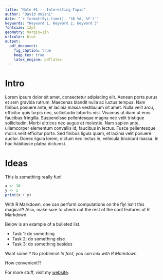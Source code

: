 ```yaml
---
title: "Note #1 -- Interesting Topic"
author: "David Oniani"
date: "`r format(Sys.time(), '%B %d, %Y')`"
keywords: "Keyword 1, Keyword 2, Keyword 3"
fontsize: 12pt
geometry: margin=1in
urlcolor: blue
output:
  pdf_document:
    fig_caption: true
    keep_tex: true
    latex_engine: pdflatex
---
```


# Intro

Lorem ipsum dolor sit amet, consectetur adipiscing elit. Aenean porta purus et
sem gravida rutrum. Maecenas blandit nulla ac luctus tempus. Nam finibus
posuere ante, et lacinia massa vestibulum sit amet. Nulla velit arcu, efficitur
quis turpis nec, sollicitudin lobortis nisi. Vivamus ut diam ut eros faucibus
fringilla. Suspendisse pellentesque magna nec velit tristique sollicitudin.
Morbi ultrices nec augue et molestie. Nam sapien ante, ullamcorper elementum
convallis id, faucibus in lectus. Fusce pellentesque mollis velit efficitur
porta. Sed finibus ligula quam, et lacinia velit posuere auctor. Donec ligula
lorem, dictum nec lectus in, vehicula tincidunt massa. In hac habitasse platea
dictumst.

# Ideas

This is something really fun!

```r
x <- 10
y <- 5
print(x + y)
```

With R Markdown, one can perform computations on the fly! Isn't this magical?!
Also, make sure to check out the rest of the cool features of R Markdown.

Below is an example of a bulleted list.

- Task 1: do something
- Task 2: do something else
- Task 3: do something besides

Want some \LaTeX? No problemo! *In fact, you can mix \LaTeX with R Markdown.*

How convenient?!

For more stuff, visit my [website](https://www.davidoniani.com).
